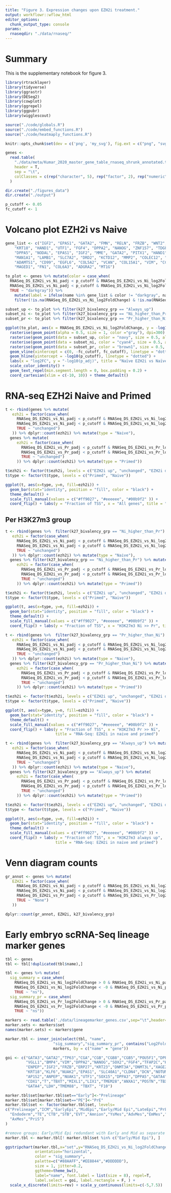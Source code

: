 ```yaml
---
title: "Figure 3. Expression changes upon EZH2i treatment."
output: workflowr::wflow_html
editor_options:
  chunk_output_type: console
params:
  rnaseqdir: "./data/rnaseq/"
---
```


# Summary

This is the supplementary notebook for figure 3.

```r
library(rtracklayer)
library(tidyverse)
library(ggrastr)
library(DESeq2)
library(cowplot)
library(ggrepel)
library(ggpubr)
library(wigglescout)

source("./code/globals.R")
source("./code/embed_functions.R")
source("./code/heatmaply_functions.R")

knitr::opts_chunk$set(dev = c('png', 'my_svg'), fig.ext = c("png", "svg"), fig.width = 6, fig.height = 6)

genes <-
  read.table(
    "./data/meta/Kumar_2020_master_gene_table_rnaseq_shrunk_annotated.tsv",
    header = T,
    sep = "\t",
    colClasses = c(rep("character", 5), rep("factor", 2), rep("numeric", 86))
  )

dir.create("./figures_data")
dir.create("./output")

p_cutoff <- 0.05
fc_cutoff <- 1
```

# Volcano plot EZH2i vs Naive

```r
gene_list <- c("IGF2", "EPAS1", "GATA2", "FMN", "RELN", "FRZB", "WNT2", "H19",
    "KRT18", "HAND1", "UTF1", "FGF4", "DPPA2", "NANOG", "ZNF157", "TDGF1",
    "DPPA5", "NODAL", "EPAS1", "IGF2", "MME", "GATA2", "PITX1", "HAND1",
    "MAN1A1", "LAMB1", "SLC7A2", "DRD2", "KCTD12", "MMP2", "COLEC12", "THBD",
    "ADAMTS1", "CD99", "EGFL6", "COL5A2", "VCAN", "COL15A1", "VIM", "CCKBR",
    "MAGED1", "FN1", "COL6A3", "ADGRA2", "MT1G")

to_plot <- genes %>% mutate(color = case_when(
  RNASeq_DS_EZH2i_vs_Ni_padj < p_cutoff & RNASeq_DS_EZH2i_vs_Ni_log2FoldChange < -fc_cutoff ~ "#555555",
  RNASeq_DS_EZH2i_vs_Ni_padj < p_cutoff & RNASeq_DS_EZH2i_vs_Ni_log2FoldChange > fc_cutoff ~ "#555555",
  TRUE ~ "darkgray")) %>% 
    mutate(label = ifelse(name %in% gene_list & color != "darkgray", name, "")) %>% 
    filter(!is.na(RNASeq_DS_EZH2i_vs_Ni_log2FoldChange) & !is.na(RNASeq_DS_EZH2i_vs_Ni_padj))

subset_up <- to_plot %>% filter(k27_bivalency_grp == "Always_up")
subset_ni <- to_plot %>% filter(k27_bivalency_grp == "Ni_higher_than_Pr")
subset_pr <- to_plot %>% filter(k27_bivalency_grp == "Pr_higher_than_Ni")

ggplot(to_plot, aes(x = RNASeq_DS_EZH2i_vs_Ni_log2FoldChange, y = -log10(RNASeq_DS_EZH2i_vs_Ni_padj), label = label)) + 
  rasterise(geom_point(alpha = 0.5, size = 1, color ="gray"), dpi=300) +
  rasterise(geom_point(data = subset_up, color = "navy", size = 0.5, alpha = 0.8), dpi=300) +
  rasterise(geom_point(data = subset_ni, color = "cyan4", size = 0.5, alpha = 0.8), dpi=300) +
  rasterise(geom_point(data = subset_pr, color = "brown1", size = 0.5, alpha = 0.8), dpi=300) +
  geom_vline(xintercept = c(0, -fc_cutoff, fc_cutoff), linetype = "dotted") + 
  geom_hline(yintercept = -log10(p_cutoff), linetype = "dotted") +
  labs(x = "log2FC", y = "-log10(p_adj)", title = "Naïve EZH2i vs Naïve", subtitle = "All bivalent") +
  scale_color_identity() +
  geom_text_repel(min.segment.length = 0, box.padding = 0.2) +
  coord_cartesian(xlim = c(-10, 10)) + theme_default()
```

# RNA-seq EZH2i Naive and Primed

```r
t <- rbind(genes %>% mutate(
   ezh2i = factor(case_when(
     RNASeq_DS_EZH2i_vs_Ni_padj < p_cutoff & RNASeq_DS_EZH2i_vs_Ni_log2FoldChange > fc_cutoff ~ "EZH2i up",
     RNASeq_DS_EZH2i_vs_Ni_padj < p_cutoff & RNASeq_DS_EZH2i_vs_Ni_log2FoldChange < -fc_cutoff ~ "EZH2i down",
     TRUE ~ "unchanged")
   )) %>% dplyr::count(ezh2i) %>% mutate(type = "Naive"),
  genes %>% mutate(
     ezh2i = factor(case_when(
       RNASeq_DS_EZH2i_vs_Pr_padj < p_cutoff & RNASeq_DS_EZH2i_vs_Pr_log2FoldChange > fc_cutoff ~ "EZH2i up",
       RNASeq_DS_EZH2i_vs_Pr_padj < p_cutoff & RNASeq_DS_EZH2i_vs_Pr_log2FoldChange < -fc_cutoff ~ "EZH2i down",
       TRUE ~ "unchanged")
     )) %>% dplyr::count(ezh2i) %>% mutate(type = "Primed"))

t$ezh2i <- factor(t$ezh2i, levels = c("EZH2i up", "unchanged", "EZH2i down"))
t$type <- factor(t$type, levels = c("Primed", "Naive"))

ggplot(t, aes(x=type, y=n, fill=ezh2i)) + 
  geom_bar(stat="identity", position = "fill", color = "black") +
  theme_default() +
  scale_fill_manual(values = c("#ff9027", "#eeeeee", "#00b9f2" )) +
  coord_flip() + labs(y = "Fraction of TSS", x = "All genes", title = "RNA-Seq: EZH2i in naive and primed")

```

## Per H3K27m3 group

```r
t <- rbind(genes %>%  filter(k27_bivalency_grp == "Ni_higher_than_Pr") %>% mutate(
   ezh2i = factor(case_when(
     RNASeq_DS_EZH2i_vs_Ni_padj < p_cutoff & RNASeq_DS_EZH2i_vs_Ni_log2FoldChange > fc_cutoff ~ "EZH2i up",
     RNASeq_DS_EZH2i_vs_Ni_padj < p_cutoff & RNASeq_DS_EZH2i_vs_Ni_log2FoldChange < -fc_cutoff ~ "EZH2i down",
     TRUE ~ "unchanged")
   )) %>% dplyr::count(ezh2i) %>% mutate(type = "Naive"),
  genes %>% filter(k27_bivalency_grp == "Ni_higher_than_Pr") %>% mutate(
     ezh2i = factor(case_when(
       RNASeq_DS_EZH2i_vs_Pr_padj < p_cutoff & RNASeq_DS_EZH2i_vs_Pr_log2FoldChange > fc_cutoff ~ "EZH2i up",
       RNASeq_DS_EZH2i_vs_Pr_padj < p_cutoff & RNASeq_DS_EZH2i_vs_Pr_log2FoldChange < -fc_cutoff ~ "EZH2i down",
       TRUE ~ "unchanged")
     )) %>% dplyr::count(ezh2i) %>% mutate(type = "Primed"))

t$ezh2i <- factor(t$ezh2i, levels = c("EZH2i up", "unchanged", "EZH2i down"))
t$type <- factor(t$type, levels = c("Primed", "Naive"))

ggplot(t, aes(x=type, y=n, fill=ezh2i)) + 
  geom_bar(stat="identity", position = "fill", color = "black") +
  theme_default() +
  scale_fill_manual(values = c("#ff9027", "#eeeeee", "#00b9f2" )) +
  coord_flip() + labs(y = "Fraction of TSS", x = "H3K27m3 Nï >> Pr", title = "RNA-Seq: EZH2i in naive and primed")

```

```r
t <- rbind(genes %>%  filter(k27_bivalency_grp == "Pr_higher_than_Ni") %>% mutate(
   ezh2i = factor(case_when(
     RNASeq_DS_EZH2i_vs_Ni_padj < p_cutoff & RNASeq_DS_EZH2i_vs_Ni_log2FoldChange > fc_cutoff ~ "EZH2i up",
     RNASeq_DS_EZH2i_vs_Ni_padj < p_cutoff & RNASeq_DS_EZH2i_vs_Ni_log2FoldChange < -fc_cutoff ~ "EZH2i down",
     TRUE ~ "unchanged")
   )) %>% dplyr::count(ezh2i) %>% mutate(type = "Naive"),
  genes %>% filter(k27_bivalency_grp == "Pr_higher_than_Ni") %>% mutate(
     ezh2i = factor(case_when(
       RNASeq_DS_EZH2i_vs_Pr_padj < p_cutoff & RNASeq_DS_EZH2i_vs_Pr_log2FoldChange > fc_cutoff ~ "EZH2i up",
       RNASeq_DS_EZH2i_vs_Pr_padj < p_cutoff & RNASeq_DS_EZH2i_vs_Pr_log2FoldChange < -fc_cutoff ~ "EZH2i down",
       TRUE ~ "unchanged")
     )) %>% dplyr::count(ezh2i) %>% mutate(type = "Primed"))

t$ezh2i <- factor(t$ezh2i, levels = c("EZH2i up", "unchanged", "EZH2i down"))
t$type <- factor(t$type, levels = c("Primed", "Naive"))

ggplot(t, aes(x=type, y=n, fill=ezh2i)) + 
  geom_bar(stat="identity", position = "fill", color = "black") +
  theme_default() +
  scale_fill_manual(values = c("#ff9027", "#eeeeee", "#00b9f2" )) +
  coord_flip() + labs(y = "Fraction of TSS", x = "H3K27m3 Pr >> Nï",
                      title = "RNA-Seq: EZH2i in naive and primed")
```

```r
t <- rbind(genes %>%  filter(k27_bivalency_grp == "Always_up") %>% mutate(
   ezh2i = factor(case_when(
     RNASeq_DS_EZH2i_vs_Ni_padj < p_cutoff & RNASeq_DS_EZH2i_vs_Ni_log2FoldChange > fc_cutoff ~ "EZH2i up",
     RNASeq_DS_EZH2i_vs_Ni_padj < p_cutoff & RNASeq_DS_EZH2i_vs_Ni_log2FoldChange < -fc_cutoff ~ "EZH2i down",
     TRUE ~ "unchanged")
   )) %>% dplyr::count(ezh2i) %>% mutate(type = "Naive"),
  genes %>% filter(k27_bivalency_grp == "Always_up") %>% mutate(
     ezh2i = factor(case_when(
       RNASeq_DS_EZH2i_vs_Pr_padj < p_cutoff & RNASeq_DS_EZH2i_vs_Pr_log2FoldChange > fc_cutoff ~ "EZH2i up",
       RNASeq_DS_EZH2i_vs_Pr_padj < p_cutoff & RNASeq_DS_EZH2i_vs_Pr_log2FoldChange < -fc_cutoff ~ "EZH2i down",
       TRUE ~ "unchanged")
     )) %>% dplyr::count(ezh2i) %>% mutate(type = "Primed"))

t$ezh2i <- factor(t$ezh2i, levels = c("EZH2i up", "unchanged", "EZH2i down"))
t$type <- factor(t$type, levels = c("Primed", "Naive"))

ggplot(t, aes(x=type, y=n, fill=ezh2i)) + 
  geom_bar(stat="identity", position = "fill", color = "black") +
  theme_default() +
  scale_fill_manual(values = c("#ff9027", "#eeeeee", "#00b9f2" )) +
  coord_flip() + labs(y = "Fraction of TSS", x = "H3K27m3 always up",
                      title = "RNA-Seq: EZH2i in naive and primed")

```

# Venn diagram counts

```r
gr_annot <- genes %>% mutate(
   EZH2i = factor(case_when(
     RNASeq_DS_EZH2i_vs_Ni_padj < p_cutoff & RNASeq_DS_EZH2i_vs_Ni_log2FoldChange > fc_cutoff & RNASeq_DS_EZH2i_vs_Pr_padj < p_cutoff & RNASeq_DS_EZH2i_vs_Pr_log2FoldChange > fc_cutoff ~ "EZH2i both up",
     RNASeq_DS_EZH2i_vs_Ni_padj < p_cutoff & RNASeq_DS_EZH2i_vs_Ni_log2FoldChange > fc_cutoff ~ "EZH2i Ni Up",
     RNASeq_DS_EZH2i_vs_Pr_padj < p_cutoff & RNASeq_DS_EZH2i_vs_Pr_log2FoldChange > fc_cutoff ~ "EZH2i Pr Up",
     TRUE ~ "None")
   ))

dplyr::count(gr_annot, EZH2i, k27_bivalency_grp)
```

# Early embryo scRNA-Seq lineage marker genes

```r
tbl <- genes
tbl <- tbl[!duplicated(tbl$name),]

tbl <- genes %>% mutate(
  sig_summary = case_when(
    RNASeq_DS_EZH2i_vs_Ni_log2FoldChange > 0 & RNASeq_DS_EZH2i_vs_Ni_padj < 0.05 ~ "Ni_EZH2i_up",
    RNASeq_DS_EZH2i_vs_Ni_log2FoldChange < -0 & RNASeq_DS_EZH2i_vs_Ni_padj < 0.05 ~ "Ni_EZH2i_down",
    TRUE ~ "ns"),
  sig_summary_pr = case_when(
    RNASeq_DS_EZH2i_vs_Pr_log2FoldChange > 0 & RNASeq_DS_EZH2i_vs_Pr_padj < 0.05 ~ "Pr_EZH2i_up",
    RNASeq_DS_EZH2i_vs_Pr_log2FoldChange < -0 & RNASeq_DS_EZH2i_vs_Pr_padj < 0.05 ~ "Pr_EZH2i_down",
    TRUE ~ "ns"))

markers <- read.table('./data/lineagemarker_genes.csv',sep="\t",header=T)
marker.sets <- markers$set
names(marker.sets) <- markers$gene

marker.tbl <- inner_join(select(tbl, "name",
                     "sig_summary","sig_summary_pr", contains("Log2FoldChange") & contains("RNASeq")),
                     markers, by = c("name" = "gene"))

goi <- c("GATA3","GATA2","TP63","CGA","CGB","CGB8","CGB5","POU5F1","DPPA3",
         "VGLL1","BMP4","VIM","DPPA2","NANOG","SOX2","FGF4","TFAP2C","KRT7",
         "ENPEP","IGF2","FRZB","ERP27","KRT23","DNMT3A","DNMT3L","XAGE2","HAND1",
         "KRT18","KLF6","NUAK2","EPAS1", "SLC40A1","CLDN4","DCN","NOTUM","CAMK2D",
         "AP1S2","ANPEP","NUAK1","UTF1","SOX15","DPPA3","DPPA5","GATA4","NR2F2",
         "CDX1","T","TBXT","MIXL1","LIX1","TMEM28","ANXA1","POSTN","TBXT", "LOX",
         "GATA4","LDH","TMEM88", "TBXT", "F10")

marker.tbl$set[marker.tbl$set=="Early"]<-"Prelineage"
marker.tbl$set[marker.tbl$set=="PE"]<-"PrE"
marker.tbl$set <- factor(marker.tbl$set, levels=
c("Prelineage","ICM","EarlyEpi","MidEpi","Early/Mid Epi","LateEpi","PrE",
  "Endoderm","TE","CTB","STB","EVT","Amnion","YsMes","AdvMes","EmMes","NasMes",
  "AxMes","PriS")
)

#remove groups: Early/Mid Epi redundant with Early and Mid as separate groups; mesoderms not well defined, PriS three markers only
marker.tbl <- marker.tbl[! marker.tbl$set %in% c("Early/Mid Epi"), ]

ggstripchart(marker.tbl,x="set",y="RNASeq_DS_EZH2i_vs_Ni_log2FoldChange", 
             orientation="horizontal", 
             color = "sig_summary", 
             palette=c("#88AAFF","#EE8844","#DDDDDD"), 
             size = 1, jitter=0.2,
             ggtheme=theme_bw(),
             label="name", font.label = list(size = 8), repel=T,
             label.select = goi, label.rectangle = F, ) + 
  scale_x_discrete(limits=rev) + scale_y_continuous(limits=c(-5,7.5))

```
